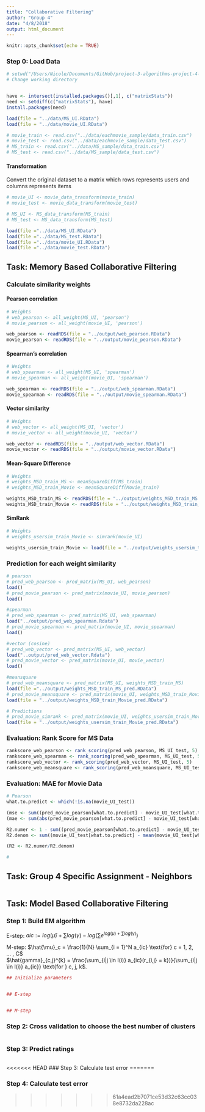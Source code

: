 ```yaml
---
title: "Collaborative Filtering"
author: "Group 4"
date: "4/8/2018"
output: html_document
---
```


```r
knitr::opts_chunk$set(echo = TRUE)
```

### Step 0: Load Data
```r
# setwd("/Users/Nicole/Documents/GitHub/project-3-algorithms-project-4-algorithms-group-4/doc")
# Change working directory 


have <- intersect(installed.packages()[,1], c("matrixStats"))
need <- setdiff(c("matrixStats"), have)
install.packages(need)

load(file = "../data/MS_UI.RData")
load(file = "../data/movie_UI.RData")

# movie_train <- read.csv("../data/eachmovie_sample/data_train.csv")
# movie_test <- read.csv("../data/eachmovie_sample/data_test.csv")
# MS_train <- read.csv("../data/MS_sample/data_train.csv")
# MS_test <- read.csv("../data/MS_sample/data_test.csv")

```

#### Transformation
Convert the original dataset to a matrix which rows represents users and columns represents items

```r
# movie_UI <- movie_data_transform(movie_train)
# movie_test <- movie_data_transform(movie_test)

# MS_UI <- MS_data_transform(MS_train)
# MS_test <- MS_data_transform(MS_test)

load(file ="../data/MS_UI.RData")
load(file ="../data/MS_test.RData")
load(file ="../data/movie_UI.RData")
load(file ="../data/movie_test.RData")
```

## Task: Memory Based Collaborative Filtering

### Calculate similarity weights 
#### Pearson correlation
```r
# Weights
# web_pearson <- all_weight(MS_UI, 'pearson')
# movie_pearson <- all_weight(movie_UI, 'pearson')

web_pearson <- readRDS(file = "../output/web_pearson.RData")
movie_pearson <- readRDS(file = "../output/movie_pearson.RData")
```

#### Spearman's correlation
```r
# Weights
# web_spearman <- all_weight(MS_UI, 'spearman')
# movie_spearman <- all_weight(movie_UI, 'spearman')

web_spearman <- readRDS(file = "../output/web_spearman.RData")
movie_spearman <- readRDS(file = "../output/movie_spearman.RData")
```

#### Vector similarity
```r
# Weights
# web_vector <- all_weight(MS_UI, 'vector')
# movie_vector <- all_weight(movie_UI, 'vector')

web_vector <- readRDS(file = "../output/web_vector.RData")
movie_vector <- readRDS(file = "../output/movie_vector.RData")
```

#### Mean-Square Difference
```r
# Weights
# weights_MSD_train_MS <- meanSquareDiff(MS_train)
# weights_MSD_train_Movie <- meanSquareDiff(Movie_train)

weights_MSD_train_MS <- readRDS(file = "../output/weights_MSD_train_MS.RData")
weights_MSD_train_Movie <- readRDS(file = "../output/weights_MSD_train_Movie.RData") waiting!!!
```


#### SimRank
```r
# Weights
# weights_usersim_train_Movie <- simrank(movie_UI)

weights_usersim_train_Movie <- load(file = "../output/weights_usersim_train_Movie.RData") waiting!!!
```

### Prediction for each weight similarity

```r
# pearson
# pred_web_pearson <- pred_matrix(MS_UI, web_pearson)
load()
# pred_movie_pearson <- pred_matrix(movie_UI, movie_pearson)
load()

#spearman
# pred_web_spearman <- pred_matrix(MS_UI, web_spearman)
load("../output/pred_web_spearman.Rdata")
# pred_movie_spearman <- pred_matrix(movie_UI, movie_spearman)
load()

#vector (cosine)
# pred_web_vector <- pred_matrix(MS_UI, web_vector)
load("..output/pred_web_vector.Rdata")
# pred_movie_vector <- pred_matrix(movie_UI, movie_vector)
load()

#meansquare
# pred_web_meansquare <- pred_matrix(MS_UI, weights_MSD_train_MS)
load(file ="../output/weights_MSD_train_MS_pred.RData")
# pred_movie_meansquare <- pred_matrix(movie_UI, weights_MSD_train_Movie)
load(file = "../output/weights_MSD_train_Movie_pred.RData")

# Predictions
# pred_movie_simrank <- pred_matrix(movie_UI, weights_usersim_train_Movie)
load(file = "../output/weights_usersim_train_Movie_pred.RData")
```

### Evaluation: Rank Score for MS Data

```r
rankscore_web_pearson <- rank_scoring(pred_web_pearson, MS_UI_test, 5)
rankscore_web_spearman <- rank_scoring(pred_web_spearman, MS_UI_test, 5)
rankscore_web_vector <- rank_scoring(pred_web_vector, MS_UI_test, 5)
rankscore_web_meansquare <- rank_scoring(pred_web_meansquare, MS_UI_test, 5)
```

### Evaluation: MAE for Movie Data

```r
# Pearson
what.to.predict <- which(!is.na(movie_UI_test))

(mse <- sum((pred_movie_pearson[what.to.predict] - movie_UI_test[what.to.predict])**2)/length(what.to.predict))
(mae <- sum(abs(pred_movie_pearson[what.to.predict] - movie_UI_test[what.to.predict]))/length(what.to.predict))

R2.numer <- 1 - sum((pred_movie_pearson[what.to.predict] - movie_UI_test[what.to.predict])**2)
R2.denom <- sum((movie_UI_test[what.to.predict] - mean(movie_UI_test[what.to.predict]))**2)

(R2 <- R2.numer/R2.denom)

#
```


## Task: Group 4 Specific Assignment - Neighbors 
```r

```

## Task: Model Based Collaborative Filtering

### Step 1: Build EM algorithm 
E-step: $aic := log(\hat{\mu}) + \sum log(\gamma) - log(\sum e^{log (\mu) + \sum log (\gamma)})$

M-step: $\hat{\mu}_c = \frac{1}{N} \sum_{i = 1}^N a_{ic} \text{for} c = 1, 2, ... , C$  
$\hat{gamma}_{c,j}^{k} = \frac{\sum_{i|j \in I(i)} a_{ic}(r_{i,j} = k})}{\sum_{i|j \in I(i)} a_{ic}} \text{for } c, j, k$. 
```r
## Initialize parameters


## E-step


## M-step
```


### Step 2: Cross validation to choose the best number of clusters
```r

```


### Step 3: Predict ratings
```r

```

<<<<<<< HEAD
### Step 3: Calculate test error
=======

### Step 4: Calculate test error
>>>>>>> 61a4ead2b7071ce53d32c63cc038e8732da228ac
```r

```

